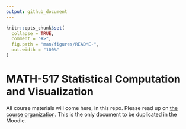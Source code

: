 ```yaml
---
output: github_document
---
```


<!-- README.md is generated from README.Rmd. Please edit that file -->

```r
knitr::opts_chunk$set(
  collapse = TRUE,
  comment = "#>",
  fig.path = "man/figures/README-",
  out.width = "100%"
)
```

# MATH-517 Statistical Computation and Visualization

<!-- badges: start -->
<!-- badges: end -->

All course materials will come here, in this repo. Please read up on [the course organization](https://htmlpreview.github.io/?https://github.com/TMasak/StatComp/blob/master/Manuals/01_Organization.html). This is the only document to be duplicated in the Moodle.
